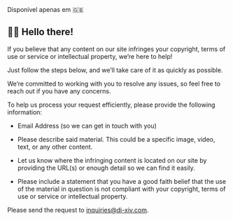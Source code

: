 
<StyledBlockquote blockquoteType={BlockquoteType.Language}>
Disponível apenas em 🇬🇧
</StyledBlockquote>

## 👋🏿 Hello there!

If you believe that any content on our site infringes your copyright, terms of use or service or intellectual property, we’re here to help!  

Just follow the steps below, and we’ll take care of it as quickly as possible.

We’re committed to working with you to resolve any issues, so feel free to reach out if you have any concerns.

<TitleWithLeadingIcon
  imageURL="/icons/footer/iconoir--submit-document.svg"
  title="How to Submit a Takedown Request"
/>

To help us process your request efficiently, please provide the following information:

<SubtitleWithLeadingIcon
  imageURL="/icons/footer/bxs--contact.svg"
  title="Your Contact Information"
/>

- Email Address (so we can get in touch with you)

<SubtitleWithLeadingIcon
  imageURL="/icons/footer/fluent--text-description-16-filled.svg"
  title="Description of the Material to be taken down"
/>

- Please describe said material. This could be a specific image, video, text, or any other content.

<SubtitleWithLeadingIcon
  imageURL="/icons/footer/mingcute--location-line.svg"
  title="Location of the Infringing Material"
/>

- Let us know where the infringing content is located on our site by providing the URL(s) or enough detail so we can find it easily.

<SubtitleWithLeadingIcon
  imageURL="/icons/footer/clarity--contract-line.svg"
  title="Statement of Good Faith"
/>

- Please include a statement that you have a good faith belief that the use of the material in question is not compliant with your copyright, terms of use or service or intellectual property.

<StyledBlockquote blockquoteType={BlockquoteType.Info}>
Please send the request to <a href="mailto:inquiries@di-xiv.com" title="Inquiries email">inquiries@di-xiv.com</a>.
</StyledBlockquote>